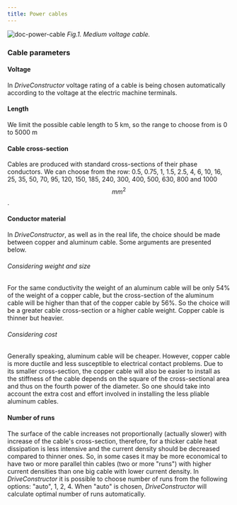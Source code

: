```yaml
---
title: Power cables
---
```


![doc-power-cable](./images/power-cable.png) _Fig.1. Medium voltage cable._

### Cable parameters

#### Voltage

In _DriveConstructor_ voltage rating of a cable is being chosen automatically
according to the voltage at the electric machine terminals.

#### Length

We limit the possible cable length to 5 km, so the range to choose from is 0 to
5000 m

#### Cable cross-section

Cables are produced with standard cross-sections of their phase conductors. We
can choose from the row: 0.5, 0.75, 1, 1.5, 2.5, 4, 6, 10, 16, 25, 35, 50, 70,
95, 120, 150, 185, 240, 300, 400, 500, 630, 800 and 1000 $$mm^2$$.

#### Conductor material

In _DriveConstructor_, as well as in the real life, the choice should be made
between copper and aluminum cable. Some arguments are presented below.

###### Considering weight and size

For the same conductivity the weight of an aluminum cable will be only 54% of
the weight of a copper cable, but the cross-section of the aluminum cable will
be higher than that of the copper cable by 56%. So the choice will be a greater
cable cross-section or a higher cable weight. Copper cable is thinner but
heavier.

###### Considering cost

Generally speaking, aluminum cable will be cheaper. However, copper cable is
more ductile and less susceptible to electrical contact problems. Due to its
smaller cross-section, the copper cable will also be easier to install as the
stiffness of the cable depends on the square of the cross-sectional area and
thus on the fourth power of the diameter. So one should take into account the
extra cost and effort involved in installing the less pliable aluminum cables.

#### Number of runs

The surface of the cable increases not proportionally (actually slower) with
increase of the cable's cross-section, therefore, for a thicker cable heat
dissipation is less intensive and the current density should be decreased
compared to thinner ones. So, in some cases it may be more economical to have
two or more parallel thin cables (two or more "runs") with higher current
densities than one big cable with lower current density. In _DriveConstructor_
it is possible to choose number of runs from the following options: "auto", 1,
2, 4. When "auto" is chosen, _DriveConstructor_ will calculate optimal number of
runs automatically.
